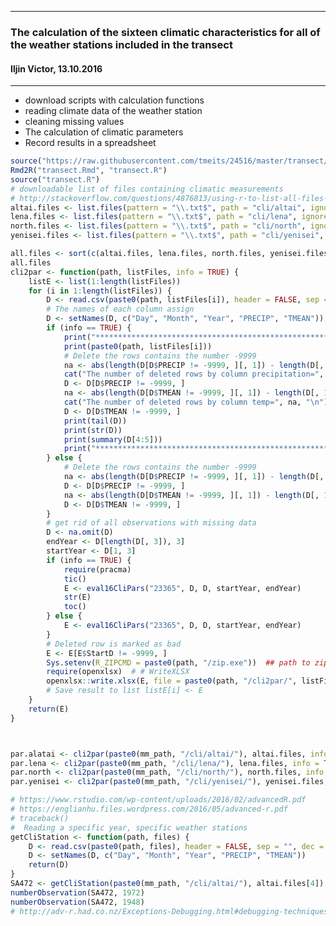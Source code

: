 ***
###  The calculation of the sixteen climatic characteristics for all of the weather stations included in the transect
#### Iljin Victor, 13.10.2016
***
  + download scripts with calculation functions
  + reading climate data of the weather station
  + cleaning missing values 
  + The calculation of climatic parameters
  + Record results in a spreadsheet 

```r
source("https://raw.githubusercontent.com/tmeits/24516/master/transect/set_work_dir.R")
Rmd2R("transect.Rmd", "transect.R")
source("transect.R")
# downloadable list of files containing climatic measurements
# http://stackoverflow.com/questions/4876813/using-r-to-list-all-files-with-a-specified-extension
altai.files <- list.files(pattern = "\\.txt$", path = "cli/altai", ignore.case=TRUE, recursive=FALSE, full.names = FALSE)
lena.files <- list.files(pattern = "\\.txt$", path = "cli/lena", ignore.case=TRUE)
north.files <- list.files(pattern = "\\.txt$", path = "cli/north", ignore.case=TRUE)
yenisei.files <- list.files(pattern = "\\.txt$", path = "cli/yenisei", ignore.case=TRUE)

all.files <- sort(c(altai.files, lena.files, north.files, yenisei.files))
all.files
cli2par <- function(path, listFiles, info = TRUE) {
    listE <- list(1:length(listFiles))
    for (i in 1:length(listFiles)) {
        D <- read.csv(paste0(path, listFiles[i]), header = FALSE, sep = "", dec = ".")
        # The names of each column assign
        D <- setNames(D, c("Day", "Month", "Year", "PRECIP", "TMEAN"))
        if (info == TRUE) {
            print("***************************************************************")
            print(paste0(path, listFiles[i]))
            # Delete the rows contains the number -9999
            na <- abs(length(D[D$PRECIP != -9999, ][, 1]) - length(D[, 1]))
            cat("The number of deleted rows by column precipitation=", na, "\n")
            D <- D[D$PRECIP != -9999, ]
            na <- abs(length(D[D$TMEAN != -9999, ][, 1]) - length(D[, 1]))
            cat("The number of deleted rows by column temp=", na, "\n")
            D <- D[D$TMEAN != -9999, ]
            print(tail(D))
            print(str(D))
            print(summary(D[4:5]))
            print("***************************************************************")
        } else {
            # Delete the rows contains the number -9999
            na <- abs(length(D[D$PRECIP != -9999, ][, 1]) - length(D[, 1]))
            D <- D[D$PRECIP != -9999, ]
            na <- abs(length(D[D$TMEAN != -9999, ][, 1]) - length(D[, 1]))
            D <- D[D$TMEAN != -9999, ]
        }
        # get rid of all observations with missing data
        D <- na.omit(D)
        endYear <- D[length(D[, 3]), 3]
        startYear <- D[1, 3]
        if (info == TRUE) {
            require(pracma)
            tic()
            E <- eval16CliPars("23365", D, D, startYear, endYear)
            str(E)
            toc()
        } else {
            E <- eval16CliPars("23365", D, D, startYear, endYear)
        }
        # Deleted row is marked as bad
        E <- E[E$StartD != -9999, ]
        Sys.setenv(R_ZIPCMD = paste0(path, "/zip.exe"))  ## path to zip.exe
        require(openxlsx)  # # WriteXLSX
        openxlsx::write.xlsx(E, file = paste0(path, "/cli2par/", listFiles[i], ".xlsx"))
        # Save result to list listE[i] <- E
    }
    return(E)
}



par.alatai <- cli2par(paste0(mm_path, "/cli/altai/"), altai.files, info = TRUE)
par.lena <- cli2par(paste0(mm_path, "/cli/lena/"), lena.files, info = TRUE)
par.north <- cli2par(paste0(mm_path, "/cli/north/"), north.files, info = TRUE)
par.yenisei <- cli2par(paste0(mm_path, "/cli/yenisei/"), yenisei.files, info = TRUE)

# https://www.rstudio.com/wp-content/uploads/2016/02/advancedR.pdf
# https://englianhu.files.wordpress.com/2016/05/advanced-r.pdf
# traceback()
#  Reading a specific year, specific weather stations
getCliStation <- function(path, files) {
    D <- read.csv(paste0(path, files), header = FALSE, sep = "", dec = ".")
    D <- setNames(D, c("Day", "Month", "Year", "PRECIP", "TMEAN"))
    return(D)
}
SA472 <- getCliStation(paste0(mm_path, "/cli/altai/"), altai.files[4])
numberObservation(SA472, 1972)
numberObservation(SA472, 1948)
# http://adv-r.had.co.nz/Exceptions-Debugging.html#debugging-techniques


```











